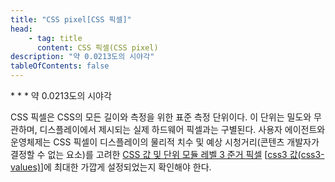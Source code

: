 ```yaml
---
title: "CSS pixel[CSS 픽셀]"
head:
    - tag: title
      content: CSS 픽셀(CSS pixel)
description: "약 0.0213도의 시야각"
tableOfContents: false
---
```


<Badge text="WCAG2" variant="note" size="large" />
* * *
약 0.0213도의 시야각

CSS 픽셀은 CSS의 모든 길이와 측정을 위한 표준 측정 단위이다. 이 단위는 밀도와 무관하며, 디스플레이에서 제시되는 실제 하드웨어 픽셀과는 구별된다. 사용자 에이전트와 운영체제는 CSS 픽셀이 디스플레이의 물리적 치수 및 예상 시청거리(콘텐츠 개발자가 결정할 수 없는 요소)를 고려한 [CSS 값 및 단위 모듈 레벨 3 준거 픽셀](https://www.w3.org/TR/css3-values/#reference-pixel) \[[css3 값(css3-values)](https://www.w3.org/TR/css3-values/ "CSS 값 및 단위 모듈 레벨 3 준거 픽셀")\]에 최대한 가깝게 설정되었는지 확인해야 한다.
